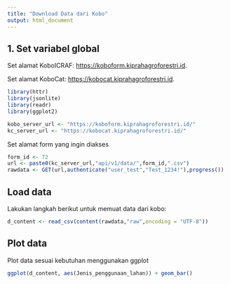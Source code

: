 ```yaml
---
title: "Download Data dari Kobo"
output: html_document
---
```


## 1. Set variabel global

Set alamat KoboICRAF: <https://koboform.kiprahagroforestri.id>.

Set alamat KoboCat: <https://kobocat.kiprahagroforestri.id>.

```r
library(httr)
library(jsonlite)
library(readr)
library(ggplot2)

kobo_server_url <- "https://koboform.kiprahagroforestri.id/"
kc_server_url <- "https://kobocat.kiprahagroforestri.id/"
```

Set alamat form yang ingin diakses

```r
form_id <- 72
url <- paste0(kc_server_url,"api/v1/data/",form_id,".csv")
rawdata <- GET(url,authenticate("user_test","Test_1234!"),progress())
```

## Load data

Lakukan langkah berikut untuk memuat data dari kobo:

```r
d_content <- read_csv(content(rawdata,"raw",encoding = "UTF-8"))
```

## Plot data

Plot data sesuai kebutuhan menggunakan ggplot

```r
ggplot(d_content, aes(Jenis_penggunaan_lahan)) + geom_bar()
```

